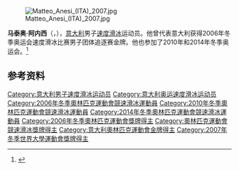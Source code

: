{{NoteTA|G1=Sports}}

[[File:Matteo_Anesi_(ITA)_2007.jpg|thumb]]

'''马泰奥·阿内西'''（{{lang-it|Matteo Anesi}}，{{bd|1984年|8月16日||}}），[[意大利|意大利]]男子[[速度滑冰|速度滑冰]]运动员。他曾代表意大利获得2006年冬季奥运会速度滑冰比赛男子团体追逐赛金牌。他也参加了2010年和2014年冬季奥运会。<ref>{{Cite web|title=Matteo ANESI|url=https://www.olympic.org/matteo-anesi|accessdate=2021-04-05|work=International Olympic Committee}}</ref>

== 参考资料 ==
{{reflist}}

{{奥林匹克运动会速度滑冰比赛男子团体追逐赛冠军}}

{{Authority control}}
{{DEFAULTSORT:Anesi, Matteo}}
[[Category:意大利男子速度滑冰运动员|Category:意大利男子速度滑冰运动员]]
[[Category:意大利奥运速度滑冰运动员|Category:意大利奥运速度滑冰运动员]]
[[Category:2006年冬季奧林匹克運動會競速滑冰運動員|Category:2006年冬季奧林匹克運動會競速滑冰運動員]]
[[Category:2010年冬季奧林匹克運動會競速滑冰運動員|Category:2010年冬季奧林匹克運動會競速滑冰運動員]]
[[Category:2014年冬季奧林匹克運動會競速滑冰運動員|Category:2014年冬季奧林匹克運動會競速滑冰運動員]]
[[Category:2006年冬季奧林匹克運動會獎牌得主|Category:2006年冬季奧林匹克運動會獎牌得主]]
[[Category:奧林匹克運動會競速滑冰獎牌得主|Category:奧林匹克運動會競速滑冰獎牌得主]]
[[Category:意大利奧林匹克運動會金牌得主|Category:意大利奧林匹克運動會金牌得主]]
[[Category:2007年冬季世界大學運動會獎牌得主|Category:2007年冬季世界大學運動會獎牌得主]]